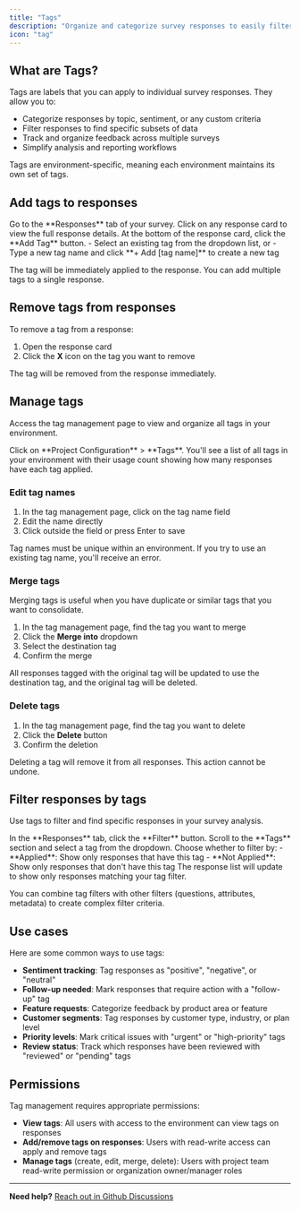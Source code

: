 ```yaml
---
title: "Tags"
description: "Organize and categorize survey responses to easily filter, analyze, and manage your data."
icon: "tag"
---
```


## What are Tags?

Tags are labels that you can apply to individual survey responses. They allow you to:

- Categorize responses by topic, sentiment, or any custom criteria
- Filter responses to find specific subsets of data
- Track and organize feedback across multiple surveys
- Simplify analysis and reporting workflows

Tags are environment-specific, meaning each environment maintains its own set of tags.

## Add tags to responses

<Steps>
  <Step title="Navigate to responses">
    Go to the **Responses** tab of your survey.
  </Step>
  
  <Step title="Open a response">
    Click on any response card to view the full response details.
  </Step>
  
  <Step title="Add a tag">
    At the bottom of the response card, click the **Add Tag** button.
  </Step>
  
  <Step title="Select or create a tag">
    - Select an existing tag from the dropdown list, or
    - Type a new tag name and click **+ Add [tag name]** to create a new tag
  </Step>
</Steps>

The tag will be immediately applied to the response. You can add multiple tags to a single response.

## Remove tags from responses

To remove a tag from a response:

1. Open the response card
2. Click the **X** icon on the tag you want to remove

The tag will be removed from the response immediately.

## Manage tags

Access the tag management page to view and organize all tags in your environment.

<Steps>
  <Step title="Navigate to Configuration">
    Click on **Project Configuration** > **Tags**.
  </Step>
  
  <Step title="View all tags">
    You'll see a list of all tags in your environment with their usage count showing how many responses have each tag applied.
  </Step>
</Steps>

### Edit tag names

1. In the tag management page, click on the tag name field
2. Edit the name directly
3. Click outside the field or press Enter to save

<Note>
Tag names must be unique within an environment. If you try to use an existing tag name, you'll receive an error.
</Note>

### Merge tags

Merging tags is useful when you have duplicate or similar tags that you want to consolidate.

1. In the tag management page, find the tag you want to merge
2. Click the **Merge into** dropdown
3. Select the destination tag
4. Confirm the merge

All responses tagged with the original tag will be updated to use the destination tag, and the original tag will be deleted.

### Delete tags

1. In the tag management page, find the tag you want to delete
2. Click the **Delete** button
3. Confirm the deletion

<Warning>
Deleting a tag will remove it from all responses. This action cannot be undone.
</Warning>

## Filter responses by tags

Use tags to filter and find specific responses in your survey analysis.

<Steps>
  <Step title="Open filters">
    In the **Responses** tab, click the **Filter** button.
  </Step>
  
  <Step title="Select tag filter">
    Scroll to the **Tags** section and select a tag from the dropdown.
  </Step>
  
  <Step title="Choose filter type">
    Choose whether to filter by:
    - **Applied**: Show only responses that have this tag
    - **Not Applied**: Show only responses that don't have this tag
  </Step>
  
  <Step title="View filtered results">
    The response list will update to show only responses matching your tag filter.
  </Step>
</Steps>

You can combine tag filters with other filters (questions, attributes, metadata) to create complex filter criteria.

## Use cases

Here are some common ways to use tags:

- **Sentiment tracking**: Tag responses as "positive", "negative", or "neutral"
- **Follow-up needed**: Mark responses that require action with a "follow-up" tag
- **Feature requests**: Categorize feedback by product area or feature
- **Customer segments**: Tag responses by customer type, industry, or plan level
- **Priority levels**: Mark critical issues with "urgent" or "high-priority" tags
- **Review status**: Track which responses have been reviewed with "reviewed" or "pending" tags

## Permissions

Tag management requires appropriate permissions:

- **View tags**: All users with access to the environment can view tags on responses
- **Add/remove tags on responses**: Users with read-write access can apply and remove tags
- **Manage tags** (create, edit, merge, delete): Users with project team read-write permission or organization owner/manager roles

---

**Need help?** [Reach out in Github Discussions](https://github.com/formbricks/formbricks/discussions)

